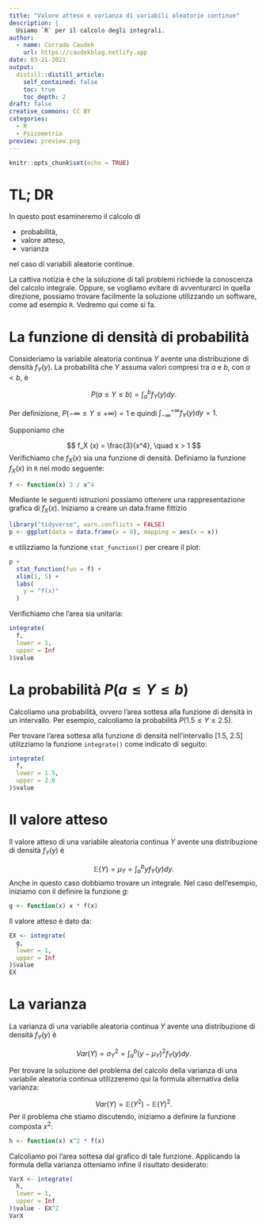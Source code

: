 ```yaml
---
title: "Valore atteso e varianza di variabili aleatorie continue"
description: |
  Usiamo `R` per il calcolo degli integrali.
author:
  - name: Corrado Caudek
    url: https://caudekblog.netlify.app
date: 03-21-2021
output:
  distill::distill_article:
    self_contained: false
    toc: true
    toc_depth: 2
draft: false
creative_commons: CC BY
categories:
  - R
  - Psicometria
preview: preview.png
---
```



```r
knitr::opts_chunk$set(echo = TRUE)
```

# TL; DR

In questo post esamineremo il calcolo di

- probabilità, 
- valore atteso,
- varianza 

nel caso di variabili aleatorie continue. 

La cattiva notizia è che la soluzione di tali problemi richiede la conoscenza del calcolo integrale. Oppure, se vogliamo evitare di avventurarci in quella direzione, possiamo trovare facilmente la soluzione utilizzando un software, come ad esempio `R`.  Vedremo qui come si fa.

# La funzione di densità di probabilità

Consideriamo la variabile aleatoria continua $Y$ avente una distribuzione di densità $f_Y(y)$. La probabilità che $Y$ assuma valori compresi tra $a$ e $b$, con $a<b$, è

$$
P(a \leq Y \leq b) = \int_a^b f_Y(y) dy.
$$

Per definizione, $P(-\infty \leq Y \leq +\infty) = 1$ e quindi $\int_{-\infty}^{+\infty} f_Y(y) dy = 1$.

Supponiamo che 

$$
f_X (x) = \frac{3}{x^4}, \quad x > 1
$$
Verifichiamo che $f_X (x)$ sia una funzione di densità. Definiamo la funzione $f_X (x)$ in `R` nel modo seguente:

```r
f <- function(x) 3 / x^4
```

Mediante le seguenti istruzioni possiamo ottenere una rappresentazione grafica di $f_X(x)$.  Iniziamo a creare un data.frame fittizio

```r
library("tidyverse", warn.conflicts = FALSE)
p <- ggplot(data = data.frame(x = 0), mapping = aes(x = x))
```

e utilizziamo la funzione `stat_function()` per creare il plot:

```r
p + 
  stat_function(fun = f) + 
  xlim(1, 5) +
  labs(
    y = "f(x)"
  )
```

Verifichiamo che l'area sia unitaria:

```r
integrate(
  f, 
  lower = 1, 
  upper = Inf
)$value
```


# La probabilità $P(a \leq Y \leq b)$

Calcoliamo una probabilità, ovvero l'area sottesa alla funzione di densità in un intervallo.  Per esempio, calcoliamo la probabilità $P(1.5 \leq Y \leq 2.5)$.

Per trovare l'area sottesa alla funzione di densità nell'intervallo [1.5, 2.5] utilizziamo la funzione `integrate()` come indicato di seguito:

```r
integrate(
  f, 
  lower = 1.5, 
  upper = 2.0
)$value
```

# Il valore atteso

Il valore atteso di una variabile aleatoria continua $Y$ avente una distribuzione di densità $f_Y(y)$ è 

$$
\mathbb{E}(Y) = \mu_Y = \int_a^b y f_Y(y) dy.
$$
Anche in questo caso dobbiamo trovare un integrale. Nel caso dell'esempio, iniziamo con il definire la funzione $g$:

```r
g <- function(x) x * f(x)
```

Il valore atteso è dato da:

```r
EX <- integrate(
  g,
  lower = 1,
  upper = Inf
)$value
EX
```


# La varianza


La varianza di una variabile aleatoria continua $Y$ avente una distribuzione di densità $f_Y(y)$ è 

$$
Var(Y) = \sigma^2_Y = \int_a^b (y - \mu_Y)^2 f_Y(y) dy.
$$

Per trovare la soluzione del problema del calcolo della varianza di una variabile aleatoria continua utilizzeremo qui la formula alternativa della varianza:

$$
Var(Y) = \mathbb{E}(Y^2) - \mathbb{E}(Y)^2.
$$
Per il problema che stiamo discutendo, iniziamo a definire la funzione composta $x^2$:

```r
h <- function(x) x^2 * f(x)
```

Calcoliamo poi l'area sottesa dal grafico di tale funzione. Applicando la formula della varianza otteniamo infine il risultato desiderato:

```r
VarX <- integrate(
  h,
  lower = 1,
  upper = Inf
)$value - EX^2 
VarX
```


